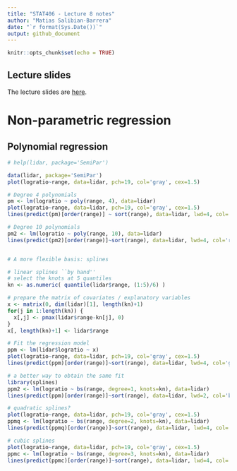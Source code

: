 ```yaml
---
title: "STAT406 - Lecture 8 notes"
author: "Matias Salibian-Barrera"
date: "`r format(Sys.Date())`"
output: github_document
---
```


```r
knitr::opts_chunk$set(echo = TRUE)
```

## Lecture slides

The lecture slides are [here](STAT406-17-lecture-8-preliminary.pdf).

# Non-parametric regression

## Polynomial regression

```r
# help(lidar, package='SemiPar')

data(lidar, package='SemiPar')
plot(logratio~range, data=lidar, pch=19, col='gray', cex=1.5)

# Degree 4 polynomials
pm <- lm(logratio ~ poly(range, 4), data=lidar)
plot(logratio~range, data=lidar, pch=19, col='gray', cex=1.5)
lines(predict(pm)[order(range)] ~ sort(range), data=lidar, lwd=4, col='blue')

# Degree 10 polynomials
pm2 <- lm(logratio ~ poly(range, 10), data=lidar)
lines(predict(pm2)[order(range)]~sort(range), data=lidar, lwd=4, col='red')


# A more flexible basis: splines

# linear splines ``by hand''
# select the knots at 5 quantiles
kn <- as.numeric( quantile(lidar$range, (1:5)/6) )

# prepare the matrix of covariates / explanatory variables
x <- matrix(0, dim(lidar)[1], length(kn)+1)
for(j in 1:length(kn)) {
  x[,j] <- pmax(lidar$range-kn[j], 0)
}
x[, length(kn)+1] <- lidar$range

# Fit the regression model
ppm <- lm(lidar$logratio ~ x)
plot(logratio~range, data=lidar, pch=19, col='gray', cex=1.5)
lines(predict(ppm)[order(range)]~sort(range), data=lidar, lwd=4, col='green')

# a better way to obtain the same fit
library(splines)
ppm2 <- lm(logratio ~ bs(range, degree=1, knots=kn), data=lidar)
lines(predict(ppm)[order(range)]~sort(range), data=lidar, lwd=2, col='blue')

# quadratic splines?
plot(logratio~range, data=lidar, pch=19, col='gray', cex=1.5)
ppmq <- lm(logratio ~ bs(range, degree=2, knots=kn), data=lidar)
lines(predict(ppmq)[order(range)]~sort(range), data=lidar, lwd=4, col='steelblue')

# cubic splines
plot(logratio~range, data=lidar, pch=19, col='gray', cex=1.5)
ppmc <- lm(logratio ~ bs(range, degree=3, knots=kn), data=lidar)
lines(predict(ppmc)[order(range)]~sort(range), data=lidar, lwd=4, col='tomato3')
```
